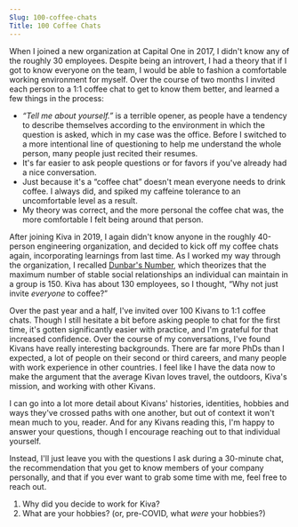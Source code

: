 ```yaml
---
Slug: 100-coffee-chats
Title: 100 Coffee Chats
---
```


When I joined a new organization at Capital One in 2017, I didn't know any of the roughly 30 employees. Despite being an introvert, I had a theory that if I got to know everyone on the team, I would be able to fashion a comfortable working environment for myself. Over the course of two months I invited each person to a 1:1 coffee chat to get to know them better, and learned a few things in the process:

- _“Tell me about yourself.”_ is a terrible opener, as people have a tendency to describe themselves according to the environment in which the question is asked, which in my case was the office. Before I switched to a more intentional line of questioning to help me understand the whole person, many people just recited their resumes.
- It's far easier to ask people questions or for favors if you've already had a nice conversation.
- Just because it's a “coffee chat” doesn't mean everyone needs to drink coffee. I always did, and spiked my caffeine tolerance to an uncomfortable level as a result.
- My theory was correct, and the more personal the coffee chat was, the more comfortable I felt being around that person.

After joining Kiva in 2019, I again didn't know anyone in the roughly 40-person engineering organization, and decided to kick off my coffee chats again, incorporating learnings from last time. As I worked my way through the organization, I recalled [Dunbar's Number](https://en.wikipedia.org/wiki/Dunbar%27s_number), which theorizes that the maximum number of stable social relationships an individual can maintain in a group is 150. Kiva has about 130 employees, so I thought, “Why not just invite _everyone_ to coffee?”

Over the past year and a half, I've invited over 100 Kivans to 1:1 coffee chats. Though I still hesitate a bit before asking people to chat for the first time, it's gotten significantly easier with practice, and I'm grateful for that increased confidence. Over the course of my conversations, I've found Kivans have really interesting backgrounds. There are far more PhDs than I expected, a lot of people on their second or third careers, and many people with work experience in other countries. I feel like I have the data now to make the argument that the average Kivan loves travel, the outdoors, Kiva's mission, and working with other Kivans.

I can go into a lot more detail about Kivans' histories, identities, hobbies and ways they've crossed paths with one another, but out of context it won't mean much to you, reader. And for any Kivans reading this, I'm happy to answer your questions, though I encourage reaching out to that individual yourself.

Instead, I'll just leave you with the questions I ask during a 30-minute chat, the recommendation that you get to know members of your company personally, and that if you ever want to grab some time with me, feel free to reach out.

1. Why did you decide to work for Kiva?
2. What are your hobbies? (or, pre-COVID, what _were_ your hobbies?)
